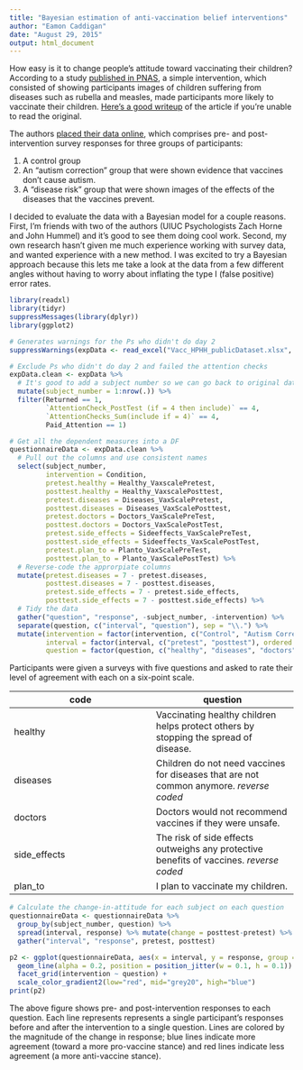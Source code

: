 ```yaml
---
title: "Bayesian estimation of anti-vaccination belief interventions"
author: "Eamon Caddigan"
date: "August 29, 2015"
output: html_document
---
```



How easy is it to change people's attitude toward vaccinating their children? According to a study [published in PNAS](http://www.pnas.org/content/112/33/10321.abstract), a simple intervention, which consisted of showing participants images of children suffering from diseases such as rubella and measles, made participants more likely to vaccinate their children. [Here's a good writeup](https://news.illinois.edu/blog/view/6367/234202) of the article if you're unable to read the original.

The authors [placed their data online](https://osf.io/nx364/), which comprises pre- and post-intervention survey responses for three groups of participants: 

1. A control group
2. An "autism correction" group that were shown evidence that vaccines don't cause autism.
3. A "disease risk" group that were shown images of the effects of the diseases that the vaccines prevent. 

I decided to evaluate the data with a Bayesian model for a couple reasons. First, I'm friends with two of the authors (UIUC Psychologists Zach Horne and John Hummel) and it's good to see them doing cool work. Second, my own research hasn't given me much experience working with survey data, and wanted experience with a new method. I was excited to try a Bayesian approach because this lets me take a look at the data from a few different angles without having to worry about inflating the type I (false positive) error rates.

```r
library(readxl)
library(tidyr)
suppressMessages(library(dplyr))
library(ggplot2)

# Generates warnings for the Ps who didn't do day 2
suppressWarnings(expData <- read_excel("Vacc_HPHH_publicDataset.xlsx", sheet = 2))

# Exclude Ps who didn't do day 2 and failed the attention checks
expData.clean <- expData %>%
  # It's good to add a subject number so we can go back to original data
  mutate(subject_number = 1:nrow(.)) %>%
  filter(Returned == 1,
         `AttentionCheck_PostTest (if = 4 then include)` == 4,
         `AttentionChecks_Sum(include if = 4)` == 4,
         Paid_Attention == 1)

# Get all the dependent measures into a DF
questionnaireData <- expData.clean %>%
  # Pull out the columns and use consistent names
  select(subject_number,
         intervention = Condition,
         pretest.healthy = Healthy_VaxscalePretest,
         posttest.healthy = Healthy_VaxscalePosttest,
         pretest.diseases = Diseases_VaxScalePretest,
         posttest.diseases = Diseases_VaxScalePosttest,
         pretest.doctors = Doctors_VaxScalePreTest,
         posttest.doctors = Doctors_VaxScalePostTest,
         pretest.side_effects = Sideeffects_VaxScalePreTest,
         posttest.side_effects = Sideeffects_VaxScalePostTest,
         pretest.plan_to = Planto_VaxScalePreTest,
         posttest.plan_to = Planto_VaxScalePostTest) %>%
  # Reverse-code the approrpiate columns
  mutate(pretest.diseases = 7 - pretest.diseases,
         posttest.diseases = 7 - posttest.diseases,
         pretest.side_effects = 7 - pretest.side_effects,
         posttest.side_effects = 7 - posttest.side_effects) %>%
  # Tidy the data
  gather("question", "response", -subject_number, -intervention) %>%
  separate(question, c("interval", "question"), sep = "\\.") %>% 
  mutate(intervention = factor(intervention, c("Control", "Autism Correction", "Disease Risk")),
         interval = factor(interval, c("pretest", "posttest"), ordered = TRUE),
         question = factor(question, c("healthy", "diseases", "doctors", "side_effects", "plan_to")))
```

Participants were given a surveys with five questions and asked to rate their level of agreement with each on a six-point scale.

code         | question
-------------|-------------
healthy      | Vaccinating healthy children helps protect others by stopping the spread of disease.
diseases     | Children do not need vaccines for diseases that are not common anymore. *reverse coded*
doctors      | Doctors would not recommend vaccines if they were unsafe.
side_effects | The risk of side effects outweighs any protective benefits of vaccines. *reverse coded*
plan_to      | I plan to vaccinate my children.

```r
# Calculate the change-in-attitude for each subject on each question
questionnaireData <- questionnaireData %>% 
  group_by(subject_number, question) %>% 
  spread(interval, response) %>% mutate(change = posttest-pretest) %>% 
  gather("interval", "response", pretest, posttest)

p2 <- ggplot(questionnaireData, aes(x = interval, y = response, group = subject_number, color = change)) +
  geom_line(alpha = 0.2, position = position_jitter(w = 0.1, h = 0.1)) +
  facet_grid(intervention ~ question) + 
  scale_color_gradient2(low="red", mid="grey20", high="blue")
print(p2)
```

The above figure shows pre- and post-intervention responses to each question. Each line represents represents a single participant's responses before and after the intervention to a single question. Lines are colored by the magnitude of the change in response; blue lines indicate more agreement (toward a more pro-vaccine stance) and red lines indicate less agreement (a more anti-vaccine stance).
